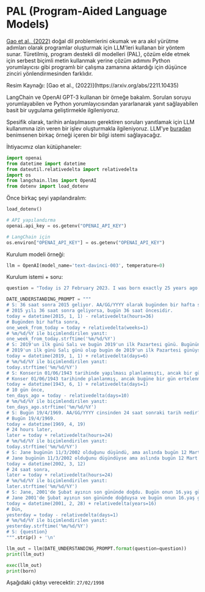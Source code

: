 # PAL (Program-Aided Language Models)
 

[Gao et al., (2022)](https://arxiv.org/abs/2211.10435) doğal dil problemlerini okumak ve ara akıl yürütme adımları olarak programlar oluşturmak için LLM'leri kullanan bir yöntem sunar. 
Türetilmiş, program destekli dil modelleri (PAL), çözüm elde etmek için serbest biçimli metin kullanmak yerine çözüm adımını Python yorumlayıcısı gibi programlı bir çalışma zamanına aktardığı için düşünce zinciri yönlendirmesinden farklıdır.

<Screenshot src={PAL} alt="PAL" />
Resim Kaynağı: [Gao et al., (2022)](https://arxiv.org/abs/2211.10435)

LangChain ve OpenAI GPT-3 kullanan bir örneğe bakalım. Sorulan soruyu yorumlayabilen ve Python yorumlayıcısından yararlanarak yanıt sağlayabilen basit bir uygulama geliştirmekle ilgileniyoruz.

Spesifik olarak, tarihin anlaşılmasını gerektiren soruları yanıtlamak için LLM kullanımına izin veren bir işlev oluşturmakla ilgileniyoruz. LLM'ye [buradan](https://github.com/reasoning-machines/pal/blob/main/pal/prompt/date_understanding_prompt.py) benimsenen birkaç örneği içeren bir bilgi istemi sağlayacağız.

İhtiyacımız olan kütüphaneler:

```python
import openai
from datetime import datetime
from dateutil.relativedelta import relativedelta
import os
from langchain.llms import OpenAI
from dotenv import load_dotenv
```

Önce birkaç şeyi yapılandıralım:

```python
load_dotenv()

# API yapılandırma
openai.api_key = os.getenv("OPENAI_API_KEY")

# LangChain için
os.environ["OPENAI_API_KEY"] = os.getenv("OPENAI_API_KEY")
```

Kurulum modeli örneği:

```python
llm = OpenAI(model_name='text-davinci-003', temperature=0)
```

Kurulum istemi + soru:

```python
question = "Today is 27 February 2023. I was born exactly 25 years ago. What is the date I was born in MM/DD/YYYY?"

DATE_UNDERSTANDING_PROMPT = """
# S: 36 saat sonra 2015 geliyor. AA/GG/YYYY olarak bugünden bir hafta sonraki tarih nedir?
# 2015 yılı 36 saat sonra geliyorsa, bugün 36 saat öncesidir.
today = datetime(2015, 1, 1) - relativedelta(hours=36)
# Bugünden bir hafta sonra,
one_week_from_today = today + relativedelta(weeks=1)
# %m/%d/%Y ile biçimlendirilen yanıt:
one_week_from_today.strftime('%m/%d/%Y')
# S: 2019'un ilk günü Salı ve bugün 2019'un ilk Pazartesi günü. Bugünün AA/GG/YYYY cinsinden tarihi nedir?
# 2019'un ilk günü Salı günü olup bugün de 2019'un ilk Pazartesi günüyse, bugün 6 gün sonradır.
today = datetime(2019, 1, 1) + relativedelta(days=6)
# %m/%d/%Y ile biçimlendirilen yanıt:
today.strftime('%m/%d/%Y')
# S: Konserin 01/06/1943 tarihinde yapılması planlanmıştı, ancak bir gün ertelenmiştir. AA/GG/YYYY cinsinden 10 gün önceki tarih nedir?
# Konser 01/06/1943 tarihinde planlanmış, ancak bugüne bir gün ertelenmişse, bugün bir gün sonradır.
today = datetime(1943, 6, 1) + relativedelta(days=1)
# 10 gün önce,
ten_days_ago = today - relativedelta(days=10)
# %m/%d/%Y ile biçimlendirilen yanıt:
ten_days_ago.strftime('%m/%d/%Y')
# S: Bugün 19/4/1969. AA/GG/YYYY cinsinden 24 saat sonraki tarih nedir?
# Bugün 19/4/1969.
today = datetime(1969, 4, 19)
# 24 hours later,
later = today + relativedelta(hours=24)
# %m/%d/%Y ile biçimlendirilen yanıt:
today.strftime('%m/%d/%Y')
# S: Jane bugünün 11/3/2002 olduğunu düşündü, ama aslında bugün 12 Mart yani 1 gün sonra. AA/GG/YYYY cinsinden 24 saat sonraki tarih nedir?
# Jane bugünün 11/3/2002 olduğunu düşündüyse ama aslında bugün 12 Mart ise, o zaman bugün 12/3/2002'dir.
today = datetime(2002, 3, 12)
# 24 saat sonra,
later = today + relativedelta(hours=24)
# %m/%d/%Y ile biçimlendirilen yanıt:
later.strftime('%m/%d/%Y')
# S: Jane, 2001'de Şubat ayının son gününde doğdu. Bugün onun 16.yaş günü. AA/GG/YYYY cinsinden dünkü tarih nedir?
# Jane 2001'de Şubat ayının son gününde doğduysa ve bugün onun 16.yaş günü ise, o zaman bugün 16 yıl sonradır.
today = datetime(2001, 2, 28) + relativedelta(years=16)
# Dün,
yesterday = today - relativedelta(days=1)
# %m/%d/%Y ile biçimlendirilen yanıt:
yesterday.strftime('%m/%d/%Y')
# S: {question}
""".strip() + '\n'
```

```python
llm_out = llm(DATE_UNDERSTANDING_PROMPT.format(question=question))
print(llm_out)
```

```python
exec(llm_out)
print(born)
```

Aşağıdaki çıktıyı verecektir: `27/02/1998`

